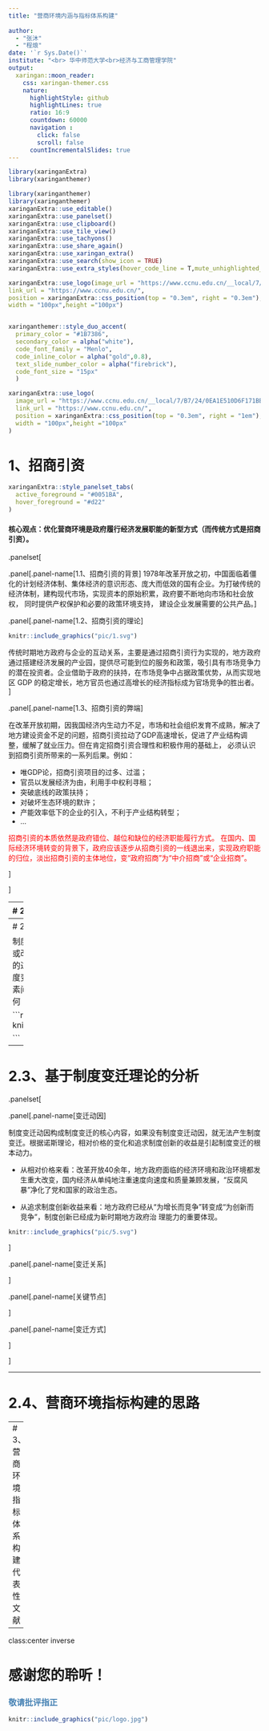 ```yaml
---
title: "营商环境内涵与指标体系构建"
  
author: 
  - "张沐"
  - "程烺"
date: '`r Sys.Date()`'
institute: "<br> 华中师范大学<br>经济与工商管理学院"
output:
  xaringan::moon_reader:
    css: xaringan-themer.css
    nature:
      highlightStyle: github
      highlightLines: true
      ratio: 16:9
      countdown: 60000
      navigation :
        click: false 
        scroll: false
      countIncrementalSlides: true
---
```


```r
library(xaringanExtra)
library(xaringanthemer)

library(xaringanthemer)
library(xaringanthemer)
xaringanExtra::use_editable()
xaringanExtra::use_panelset()
xaringanExtra::use_clipboard()
xaringanExtra::use_tile_view()
xaringanExtra::use_tachyons()
xaringanExtra::use_share_again()
xaringanExtra::use_xaringan_extra()
xaringanExtra::use_search(show_icon = TRUE)
xaringanExtra::use_extra_styles(hover_code_line = T,mute_unhighlighted_code = T)

xaringanExtra::use_logo(image_url = "https://www.ccnu.edu.cn/__local/7/B7/24/0EA1E510D6F171BBEA51CFF88E8_A12ECAAB_5EDF.jpg",
link_url = "https://www.ccnu.edu.cn/",
position = xaringanExtra::css_position(top = "0.3em", right = "0.3em"),
width = "100px",height ="100px")


xaringanthemer::style_duo_accent(
  primary_color = "#1B7386",
  secondary_color = alpha("white"),
  code_font_family = "Menlo",
  code_inline_color = alpha("gold",0.8),
  text_slide_number_color = alpha("firebrick"),
  code_font_size = "15px"
  )
```


```r
xaringanExtra::use_logo(
  image_url = "https://www.ccnu.edu.cn/__local/7/B7/24/0EA1E510D6F171BBEA51CFF88E8_A12ECAAB_5EDF.jpg",
  link_url = "https://www.ccnu.edu.cn/",
  position = xaringanExtra::css_position(top = "0.3em", right = "1em"),
  width = "100px",height ="100px" 
)
```


<style>
  .title {
    border-radius:9px;
    border-bottom: 4mm ridge #FF6978;
  }
</style>


# 1、招商引资


```r
xaringanExtra::style_panelset_tabs(
  active_foreground = "#0051BA",
  hover_foreground = "#d22"
)
```


#### 核心观点：优化营商环境是政府履行经济发展职能的新型方式（而传统方式是招商引资）。



.panelset[

.panel[.panel-name[1.1、招商引资的背景]
1978年改革开放之初，中国面临着僵化的计划经济体制、集体经济的意识形态、庞大而低效的国有企业。为打破传统的经济体制，建构现代市场，实现资本的原始积累，政府要不断地向市场和社会放权， 同时提供产权保护和必要的政策环境支持， 建设企业发展需要的公共产品。
]

.panel[.panel-name[1.2、招商引资的理论]

```r
knitr::include_graphics("pic/1.svg")
```

传统时期地方政府与企业的互动关系，主要是通过招商引资行为实现的，地方政府通过搭建经济发展的产业园，提供尽可能到位的服务和政策，吸引具有市场竞争力的潜在投资者。企业借助于政府的扶持，在市场竞争中占据政策优势，从而实现地区 GDP 的稳定增长，地方官员也通过高增长的经济指标成为官场竞争的胜出者。
]

.panel[.panel-name[1.3、招商引资的弊端]

在改革开放初期，因我国经济内生动力不足，市场和社会组织发育不成熟，解决了地方建设资金不足的问题，招商引资拉动了GDP高速增长，促进了产业结构调整，缓解了就业压力。但在肯定招商引资合理性和积极作用的基础上， 必须认识到招商引资所带来的一系列后果。例如：

- 唯GDP论，招商引资项目的过多、过滥；
- 官员以发展经济为由，利用手中权利寻租；
- 突破底线的政策扶持；
- 对破坏生态环境的默许；
- 产能效率低下的企业的引入，不利于产业结构转型；
- ...




<span style='color:red'>招商引资的本质依然是政府错位、越位和缺位的经济职能履行方式。 在国内、国际经济环境转变的背景下，政府应该逐步从招商引资的一线退出来，实现政府职能的归位，淡出招商引资的主体地位，变“政府招商”为“中介招商”或“企业招商”。</span>

]

]



---
# 2、营商环境


.panelset[

.panel[.panel-name[2.1、优化营商环境的意义]

40 余年过去，中国已经成为全球第二大经济体，经济发展进入新常态，廉价劳动力、大量土地供应、容忍环境破坏以及各种优惠政策带来的低成本优势逐步消退。传统地方政府围绕“经济增长”的竞争模式，随着国家与社会关系变化以及中央政府政策的调整，获取经济收益的空间正日益缩小，付出的成本却日益增高。

而有效的区域竞争依赖于如下因素：

- 地方政府保护其产品市场和设立贸易壁垒的能力；
- 地方政府对竞争压力反应决策的权威程度；
- 竞争者的多少；
- 履行契约和产品运输的成本等。

这些既是地方政府具有持续竞争力的核心因素，也是优化营商环境的政策制定导向。当今地方政府间的竞争已由依靠特殊优惠政策以低成本要素的单一策略，转变为建设政务环境、法治环境、市场环境以及国际化环境的综合博弈，优化营商环境已经成为提升地方政府治理体系和治理能力现代化的重要突破口、主抓手。

]

.panel[.panel-name[2.2、优化营商环境与招商引资的区别]
<br>

```r
knitr::include_graphics("pic/2.svg")
```
]







<!-- .panel[.panel-name[2.4、营商环境指标构建的思路] -->

<!-- ```{r echo=FALSE,fig.align='center'} -->
<!-- knitr::include_graphics("pic/3.svg") -->
<!-- ``` -->
<!-- ] -->


]


---
# 2.3、基于制度变迁理论的分析


制度变迁意味着旧制度被否定、扬弃或改变，新制度得以建立或重新组合的过程。制度变迁理论主要是分析制度变迁过程中的：动力何在；制度要素间关系如何；变迁中的关键节点如何；何种变迁方式等。

```r
knitr::include_graphics("pic/4.svg")

```



---
# 2.3、基于制度变迁理论的分析

.panelset[

.panel[.panel-name[变迁动因]

制度变迁动因构成制度变迁的核心内容，如果没有制度变迁动因，就无法产生制度变迁。根据诺斯理论，相对价格的变化和追求制度创新的收益是引起制度变迁的根本动力。

- 从相对价格来看：改革开放40余年，地方政府面临的经济环境和政治环境都发生重大改变，国内经济从单纯地注重速度向速度和质量兼顾发展，“反腐风暴”净化了党和国家的政治生态。

- 从追求制度创新收益来看：地方政府已经从“为增长而竞争”转变成“为创新而竞争”，制度创新已经成为新时期地方政府治 理能力的重要体现。


```r

knitr::include_graphics("pic/5.svg")
```




]

.panel[.panel-name[变迁关系]

]


.panel[.panel-name[关键节点]

]


.panel[.panel-name[变迁方式]

]

]



---

# 2.4、营商环境指标构建的思路


---
# 3、营商环境指标体系构建代表性文献





---
class:center inverse

# 感谢您的聆听！
### <span style='color:steelblue'>敬请批评指正</span>



```r
knitr::include_graphics("pic/logo.jpg")
```


